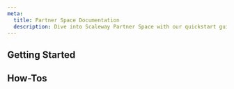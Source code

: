 ```yaml
---
meta:
  title: Partner Space Documentation
  description: Dive into Scaleway Partner Space with our quickstart guide, how-tos, and more.
---
```


<ProductHeader 
   productName="Partner Space"
   productLogo="iam"
   description="As a Scaleway Partner, you benefit from a dedicated interface within the console: the Partner Space. It empowers you to manage your clients efficiently, from creating their Organizations to monitoring their consumption for accurate billing."
   url="/partner-space/quickstart/"
   label="Partner Space Quickstart"
/>

## Getting Started

<Grid>
    <SummaryCard
        title="Quickstart"
        icon="rocket"
        description="Learn how to add your first clients and follow their consumption."
        label="View Quickstart"
        url="/partner-space/quickstart/"
    />
    <SummaryCard
        title="Concepts"
        icon="info"
        description="Core concepts that give you a better understanding of the Partner Space."
        label="View Concepts"
        url="/partner-space/concepts/"
    />
    <SummaryCard
        title="How-Tos"
        icon="help-circle-outline"
        description="Check our detailed guides to learn how to use the Partner Space."
        label="View How-Tos"
        url="/partner-space/how-to/"
    />
</Grid>

## How-Tos

<Grid>
    <DefaultCard
        title="How to add a client"
        url="/partner-space/how-to/add-client/"
        label="Read more"
    />
    <DefaultCard
        title="How to grant access to the Partner Space"
        url="/partner-space/how-to/grant-access-to-partner-space/"
        label="Read more"
    />
    <DefaultCard
        title="How to edit client information"
        url="/partner-space/how-to/edit-client-information/"
        label="Read more"
    />
</Grid>
